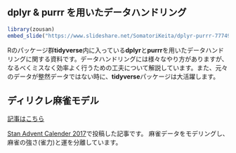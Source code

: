 <br />
<br />

## dplyr & purrr を用いたデータハンドリング
```r
library(zousan)
embed_slide("https://www.slideshare.net/SomatoriKeita/dplyr-purrr-77749974")
```

Rのパッケージ群**tidyverse**内に入っている**dplyr**と**purrr**を用いたデータハンドリングに関する資料です。データハンドリングには様々なやり方がありますが、なるべくミスなく効率よく行うための工夫について解説しています。また、元々のデータが整然データではない時に、**tidyverse**パッケージは大活躍します。

## ディリクレ麻雀モデル

[記事はこちら](majongAC.html)

[Stan Advent Calender 2017](https://qiita.com/advent-calendar/2017/stan)で投稿した記事です。
麻雀データをモデリングし、麻雀の強さ(雀力)と運を分離しています。
